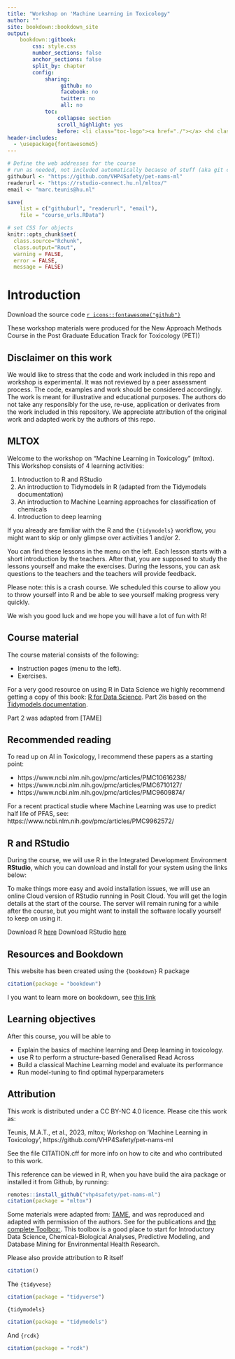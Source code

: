```yaml
---
title: "Workshop on 'Machine Learning in Toxicology"
author: ""
site: bookdown::bookdown_site
output: 
    bookdown::gitbook:
        css: style.css
        number_sections: false
        anchor_sections: false
        split_by: chapter
        config:
            sharing:
                 github: no
                 facebook: no
                 twitter: no
                 all: no
            toc:
                collapse: section
                scroll_highlight: yes
                before: <li class="toc-logo"><a href="./"></a> <h4 class=".paddingtitel ">mltox</h2></li>
header-includes:
  - \usepackage{fontawesome5}
---
```


```r
# Define the web addresses for the course
# run as needed, not included automatically because of stuff (aka git complains)
githuburl <- "https://github.com/VHP4Safety/pet-nams-ml"
readerurl <- "https://rstudio-connect.hu.nl/mltox/"
email <- "marc.teunis@hu.nl"

save(
    list = c("githuburl", "readerurl", "email"), 
    file = "course_urls.RData")
```


```r
# set CSS for objects
knitr::opts_chunk$set(
  class.source="Rchunk", 
  class.output="Rout", 
  warning = FALSE,
  error = FALSE,
  message = FALSE)
```

# Introduction {-}

Download the source code [`r icons::fontawesome("github")`](`r githuburl`)

These workshop materials were produced for the New Approach Methods Course in the Post Graduate Education Track for Toxicology (PET))


## Disclaimer on this work
We would like to stress that the code and work included in this repo and workshop is experimental. It was not reviewed by a peer assessment process. The code, examples and work should be considered accordingly. The work is meant for illustrative and educational purposes. The authors do not take any responsibly for the use, re-use, application or derivates from the work included in this repository. We appreciate attribution of the original work and adapted work by the authors of this repo.

## MLTOX
Welcome to the workshop on "Machine Learning in Toxicology" (mltox).
This Workshop consists of 4 learning activities:

 1. Introduction to R and RStudio
 1. An introduction to Tidymodels in R (adapted from the Tidymodels documentation)
 1. An introduction to Machine Learning approaches for classification of chemicals
 1. Introduction to deep learning

If you already are familiar with the R and the `{tidymodels}` workflow, you might want to skip or only glimpse over activities 1 and/or 2.

You can find these lessons in the menu on the left. Each lesson starts with a short introduction by the teachers. After that, you are supposed to study the lessons yourself and make the exercises. During the lessons, you can ask questions to the teachers and the teachers will provide feedback. 

Please note: this is a crash course. We scheduled this course to allow you to throw yourself into R and be able to see yourself making progress very quickly. 

We wish you good luck and we hope you will have a lot of fun with R!

## Course material

The course material consists of the following:

- Instruction pages (menu to the left). 
- Exercises.

For a very good resource on using R in Data Science we highly recommend getting a copy of this book:
 [R for Data Science](https://r4ds.had.co.nz/index.html). Part 2is based on the [Tidymodels documentation](https://www.tidymodels.org/). 
 
Part 2 was adapted from [TAME]

## Recommended reading
To read up on AI in Toxicology, I recommend these papers as a starting point:

 * https://www.ncbi.nlm.nih.gov/pmc/articles/PMC10616238/
 * https://www.ncbi.nlm.nih.gov/pmc/articles/PMC6710127/
 * https://www.ncbi.nlm.nih.gov/pmc/articles/PMC9609874/
 
For a recent practical studie where Machine Learning was use to predict half life of PFAS, see:
https://www.ncbi.nlm.nih.gov/pmc/articles/PMC9962572/

## R and RStudio

During the course, we will use R in the Integrated Development Environment  **RStudio**, which you can download and install for your system using the links below:

To make things more easy and avoid installation issues, we will use an online Cloud version of RStudio running in Posit Cloud.
You will get the login details at the start of the course. The server will remain runing for a while after the course, but you might want to install the software locally yourself to keep on using it.

Download R [here](https://cran.r-project.org/)
Download RStudio [here](https://posit.co/download/rstudio-desktop/)

## Resources and Bookdown
This website has been created using the `{bookdown}` R package
```r
citation(package = "bookdown")
```
I you want to learn more on bookdown, see [this link](https://bookdown.org/)

## Learning objectives

After this course, you will be able to 

- Explain the basics of machine learning and Deep learning in toxicology.
- use R to perform a structure-based Generalised Read Across
- Build a classical Machine Learning model and evaluate its performance
- Run model-tuning to find optimal hyperparameters 

## Attribution

This work is distributed under a CC BY-NC 4.0 licence. Please cite this work as:

Teunis, M.A.T., et al., 2023, mltox; Workshop on 'Machine Learning in Toxicology', https://github.com/VHP4Safety/pet-nams-ml 

See the file CITATION.cff for more info on how to cite and who contributed to this work.

This reference can be viewed in R, when you have build the aira package or installed it from Github, by running:
```r
remotes::install_github("vhp4safety/pet-nams-ml")
citation(package = "mltox")
```

Some materials were adapted from: [TAME](https://uncsrp.github.io/Data-Analysis-Training-Modules/machine-learning-and-predictive-modeling.html#machine-learning-and-predictive-modeling), and was reproduced and adapted with permission of the authors. See for the publications and [the complete Toolbox:](https://github.com/UNCSRP/Data-Analysis-Training-Modules). This toolbox is a good place to start for Introductory Data Science, Chemical-Biological Analyses, Predictive Modeling, and Database Mining for Environmental Health Research. 

Please also provide attribution to R itself
```r
citation()
```

The `{tidyvese}`
```r
citation(package = "tidyverse")
```

`{tidymodels}`
```r
citation(package = "tidymodels")
```

And `{rcdk}`
```r
citation(package = "rcdk")
```
